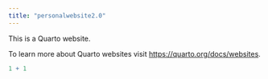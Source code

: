 ```yaml
---
title: "personalwebsite2.0"
---
```


This is a Quarto website.

To learn more about Quarto websites visit <https://quarto.org/docs/websites>.

```r
1 + 1
```
